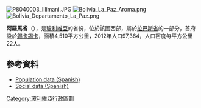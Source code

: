 [[Image:P8040003_Illimani.JPG|right]]
[[Image:Bolivia_La_Paz_Aroma.png|right]]
[[Image:Bolivia_Departamento_La_Paz.png|right]]

'''阿羅馬省'''（{{lang-es|Provincia de Aroma}}），是[[玻利維亞|玻利維亞]]的省份，位於該國西部，屬於[[拉巴斯省_(玻利維亞)|拉巴斯省]]的一部分，首府設於[[錫卡錫卡|錫卡錫卡]]，面積4,510平方公里，2012年人口97,364，人口密度每平方公里22人。

==參考資料==
*[https://web.archive.org/web/20081010173558/http://www.ine.gov.bo/default.aspx Population data (Spanish)]
*[https://web.archive.org/web/20081009065850/http://www.ine.gov.bo/html/dfid/index.htm Social data (Spanish)]

{{coord|17|20|S|67|50|W|type:adm2nd_region:BO|display=title}}

{{Bolivia-geo-stub}}
{{玻利維亞省份}}

[[Category:玻利維亞行政區劃|Category:玻利維亞行政區劃]]